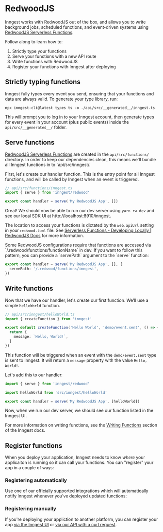 # RedwoodJS

Inngest works with RedwoodJS out of the box, and allows you to write background jobs, scheduled functions, and event-driven systems using <a href="https://redwoodjs.com/docs/serverless-functions">RedwoodJS Serverless Functions</a>.

Follow along to learn how to:

1. Strictly type your functions
2. Serve your functions with a new API route
3. Write functions with RedwoodJS
4. Register your functions with Inngest after deploying

## Strictly typing functions

Inngest fully types every event you send, ensuring that your functions and data are always
valid. To generate your type library, run:

```
npx inngest-cli@latest types ts -o ./api/src/__generated__/inngest.ts
```

This will prompt you to log in to your Inngest account, then generate types for every event
in your account (plus public events) inside the `api/src/__generated__/` folder.

## Serve functions

<a href="https://redwoodjs.com/docs/serverless-functions">RedwoodJS Serverless Functions</a> are created in the `api/src/functions/` directory. In order to keep our dependencies clean, this means we'll bundle all Inngest functions in to `api/src/inngest/.

First, let's create our handler function. This is the entry point for all Inngest functions, and will be called by Inngest when an event is triggered.

```ts
// api/src/functions/inngest.ts
import { serve } from 'inngest/redwood'

export const handler = serve('My RedwoodJS App', [])
```

Great! We should now be able to run our dev server using `yarn rw dev` and see our local SDK UI at http://localhost:8910/inngest.
<aside>
  <p>The location to access your functions is dictated by the <code>web.apiUrl</code> setting in your <code>redwood.toml</code> file. See <a href="https://redwoodjs.com/docs/serverless-functions#developing-locally">Serverless Functions - Developing Locally | RedwoodJS Docs</a> for more information.</p>
</aside>
Some RedwoodJS configurations require that functions are accessed via `/.redwood/functions/functionName` in dev. If you want to follow this pattern, you can provide a `servePath` argument to the `serve` function:

```ts
export const handler = serve('My RedwoodJS App', [], {
  servePath: '/.redwood/functions/inngest',
})
```

## Write functions

Now that we have our handler, let's create our first function. We'll use a simple `helloWorld` function.

```ts
// api/src/inngest/helloWorld.ts
import { createFunction } from 'inngest'

export default createFunction('Hello World', 'demo/event.sent', () => {
  return {
    message: `Hello, World!`,
  }
})
```

This function will be triggered when an event with the `demo/event.sent` type is sent to Inngest. It will return a `message` property with the value `Hello, World!`.

Let's add this to our handler:

```ts
import { serve } from 'inngest/redwood'

import helloWorld from 'src/inngest/helloWorld'

export const handler = serve('My RedwoodJS App', [helloWorld])
```

Now, when we run our dev server, we should see our function listed in the Inngest UI.

For more information on writing functions, see the <a href="https://www.inngest.com/docs/functions">Writing Functions</a> section of the Inngest docs.

## Register functions

When you deploy your application, Inngest needs to know _where_ your applicaiton is running so it can call your functions. You can "register" your app in a couple of ways:

### Registering automatically

Use one of our officially supported integrations which will automatically notify Inngest whenever you've deployed updated functions:

<ButtonCol>
<ButtonDeploy href="/docs/deploy/vercel?ref=docs-deploy" type="vercel" label="Learn how to install our official Vercel integration" />
<ButtonDeploy href="/docs/deploy/vercel?ref=docs-deploy" type="netlify" label="Learn how to install our official Netlify integration" />
</ButtonCol>

### Registering manually

If you're deploying your appliction to another platform, you can register your app [via the Inngest UI](/docs/deploy#registering-via-the-ui) or [via our API with a curl request](/docs/deploy#registering-via-the-api).
